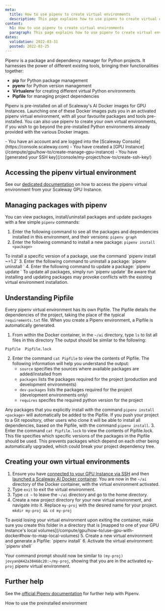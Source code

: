 ```yaml
---
meta:
  title: How to use pipenv to create virtual environments
  description: This page explains how to use pipenv to create virtual environments with your GPU Instance
content:
  h1: How to use pipenv to create virtual environments
  paragraph: This page explains how to use pipenv to create virtual environments with your GPU Instane
dates:
  validation: 2022-03-31
  posted: 2022-03-25
---
```

  
Pipenv is a package and dependency manager for Python projects. It harnesses the power of different existing tools, bringing their functionalities together: 
  - **pip** for Python package management
  - **pyenv** for Python version management
  - **Virtualenv** for creating different virtual Python environments
  - **Pipfile** for managing project dependencies

Pipenv is pre-installed on all of Scaleway's AI Docker images for GPU Instances. Launching one of these Docker images puts you in an activated pipenv virtual environment, with all your favourite packages and tools pre-installed. You can also use pipenv to create your own virtual environments, if you wish to go beyond the pre-installed Python environments already provided with the various Docker images.

<Message type="requirement">
- You have an account and are logged into the [Scaleway Console](https://console.scaleway.com) 
- You have created a [GPU Instance](/compute/gpu/how-to/create-manage-gpu-instance)
- You have [generated your SSH key](/console/my-project/how-to/create-ssh-key/)
</Message>

## Accessing the pipenv virtual environment

See our [dedicated documentation](/compute/gpu/how-to/use-preinstalled-env#working-with-the-pre-installed-environment-on-ubuntu-focal-gpu-os11) on how to access the pipenv virtual environment from your Scaleway GPU Instance.

## Managing packages with pipenv

You can view packages, install/uninstall packages and update packages with a few simple `pipenv` commands:

1. Enter the following command to see all the packages and dependencies installed in this environment, and their versions:
  `pipenv graph`
2. Enter the following command to install a new package:
  `pipenv install <package>`

  <Message type="tip">
    To install a specific version of a package, use the command `pipenv install <package>~=1.2`

  </Message>
3. Enter the following command to uninstall a package:
  `pipenv uninstall <package>`
4. Enter the following command to update a package:
  `pipenv update <package>`

  <Message type="tip">
    To update all packages, simply run `pipenv update`
  
  </Message>

  <Message type="important">
  Be aware that installing and updating packages may provoke conflicts with the existing virtual environment installation.

  </Message>

## Understanding Pipfile

Every pipenv virtual environment has its own Pipfile. The Pipfile details the dependencies of the project, taking the place of the typical `requirements.txt` file. When you create a Pipenv environment, a Pipfile is automatically generated.

1. From within the Docker container, in the `~/ai` directory, type `ls` to list all files in this directory
  The output should be similar to the following:

  ```
  Pipfile  Pipfile.lock
  ```
2. Enter the command `cat Pipfile` to view the contents of Pipfile. The following information will help you understand the output:
    - `source` specifies the sources where available packages are added/installed from 
    - `packages` lists the packages required for the project (production and development environments)
    - `dev-packages` lists the packages required for the project (development environments only)
    - `requires` specifes the required python version for the project

  Any packages that you explicitly install with the command `pipenv install <package>` will automatically be added to the Pipfile. If you push your project to a Git repository, other users who clone it will be able to install all dependencies, based on the Pipfile, with the command `pipenv install`.
3. Enter the command `cat Pipfile.lock` to view the contents of Pipfile.lock.
  This file specifies which specific versions of the packages in the Pipfile should be used. This prevents packages which depend on each other being automatically upgraded, which could break your project dependency tree.

## Creating your own virtual environments

1. Ensure you have [connected to your GPU Instance via SSH](/compute/instances/how-to/connect-to-instance) and then [launched a Scaleway AI Docker container](/compute/gpu/how-to/use-gpu-with-docker). 
  You are now in the `~/ai` directory of the Docker container, with the virtual environment activated.
2. Type `exit` to exit the virtual environment.
3. Type `cd ~` to leave the `~/ai` directory and go to the home directory.
4. Create a new project directory for your new virtual environment, and navigate into it. Replace `my-proj` with the desired name for your project.
  `mkdir my-proj && cd my-proj`

  <Message type="tip">
  To avoid losing your virtual environment upon exiting the container, make sure you create this folder in a directory that is [mapped to one of your GPU Instance's local volumes](/compute/gpu/how-to/use-gpu-with-docker#how-to-map-local-volumes)

  </Message>
5. Create a new virtual environment and generate a Pipfile:
  `pipenv install`
6. Activate the virtual environment:
  `pipenv shell`

  Your command prompt should now be similar to `(my-proj) jovyan@442a38468c20:~/my-proj`, showing that you are in the activated `my-proj` pipenv virtual environment.

## Further help

See the [official Pipenv documentation](https://docs.pipenv.org/) for further help with Pipenv.


<Navigation title="See Also">
  <PreviousButton to="/compute/gpu/how-to/use-preinstalled-env/">How to use the preinstalled environment</PreviousButton>
</Navigation>
